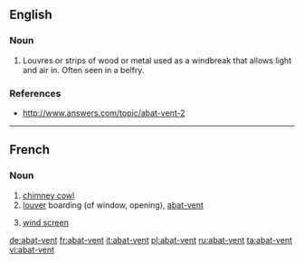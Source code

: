==English==

===Noun===
{{en-noun}}

# {{architecture}} Louvres or strips of wood or metal used as a windbreak that allows light and air in.  Often seen in a belfry.

===References===
*http://www.answers.com/topic/abat-vent-2

----

==French==

===Noun===
{{infl|fr|noun|g=m|plural|abat-vent|head=[[abat]]-[[vent]]|sort=abat vent}}

# [[chimney cowl]]
# [[louver]] boarding (of window, opening), [[#English|abat-vent]]
# {{agriculture|lang=fr}} [[wind screen]]

[[de:abat-vent]]
[[fr:abat-vent]]
[[it:abat-vent]]
[[pl:abat-vent]]
[[ru:abat-vent]]
[[ta:abat-vent]]
[[vi:abat-vent]]